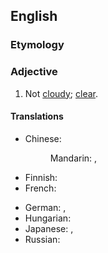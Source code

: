 ==English==

===Etymology===
{{prefix|en|un|clouded}}

===Adjective===
{{en-adj|-}}

# Not [[cloudy]]; [[clear]].

====Translations====
{{trans-top|not cloudy; clear}}
* Chinese:
*: Mandarin: {{t|cmn|無雲|alt=無雲的|sc=Hani}}, {{t|cmn|无云|tr=wúyún de|alt=无云的|sc=Hani}}
* Finnish: {{t+|fi|pilvetön}}
* French: {{t+|fr|nuage|alt=sans nuages}}
{{trans-mid}}
* German: {{t|de|unbewölkt}}, {{t+|de|wolkenlos}}
* Hungarian: {{t+|hu|felhőtlen}}
* Japanese: {{t+|ja|晴れる|tr=はれた, hareta|alt=晴れた|sc=Jpan}}, {{t+|ja|曇り|tr=くもりのない, kumori no nai|alt=曇りのない|sc=Jpan}}
* Russian: {{t+|ru|безо́блачный}}
{{trans-bottom}}